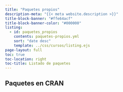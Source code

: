 ```yaml
---
title: "Paquetes propios"
description-meta: "{{< meta website.description >}}"
title-block-banner: "#ffe64acf"
title-block-banner-color: "#000000"
listing:
  - id: paquetes_propios
    contents: paquetes-propios.yml
    sort: "date desc"
    template: ../css/cursos/listing.ejs
page-layout: full
toc: true
toc-location: right
toc-title: Listado de paquetes
---
```


## Paquetes en CRAN

:::{#paquetes_propios}
:::





